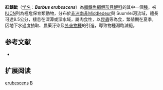 {{Speciesbox 
| taxon = Barbus erubescens
| status = CR
| status_system = IUCN3.1
| authority = [[Skelton|Skelton]], 1974
| synonyms = 
}}

'''紅鰭魮'''（[[学名|学名]]：'''''Barbus erubescens'''''）為[[輻鰭魚綱|輻鰭魚綱]][[鯉形目|鯉形目]][[鯉科|鯉科]]的其中一個[[種|種]]。被[[IUCN|IUCN]]列為極危保育類動物，分布於[[非洲|非洲]][[南非|南非]]Middledeur與 Suurvlei河流域，體長可達9.5公分，棲息在深潭或深水域，屬肉食性，以[[昆蟲|昆蟲]]等為食，繁殖期在夏季，因地下水過度抽取、農藥汙染及[[外來物種|外來物種]]的引進，導致物種瀕臨滅絕。

== 参考文献 ==
*{{FishBase_species|genus=Barbus|species=erubescens|year=2011|month=12}}

== 扩展阅读 ==
{{refbegin}}
{{wikispecies-inline|Barbus erubescens|紅鰭魮}}
{{refend}}
{{Taxonbar|from=Q301723}}

[[Category:魮屬|erubescens]]
[[Category:1974年描述的鱼类|B]]

{{魚類小作品}}